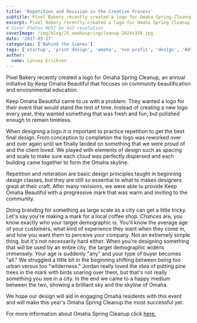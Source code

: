 ```yaml
---
title: 'Repetition and Revision in the Creative Process'
subtitle: Pixel Bakery recently created a logo for Omaha Spring Cleanup, an annual initiative by Keep Omaha Beautiful that focuses on community beautification and environmental education.
excerpt: Pixel Bakery recently created a logo for Omaha Spring Cleanup, an annual initiative by Keep Omaha Beautiful that focuses on community beautification and environmental education.
# Cover Photos MUST be 4x3 resolution
coverImage: /img/blog/25_omahaspringcleanup-1024x358.jpg
date: '2017-03-27'
categories: ['Behind the Scenes']
tags: ['startup', 'print design', 'omaha', 'non profit', 'design', 'Advertising', 'branding']
author:
  name: Lynsey Erickson
---
```

Pixel Bakery recently created a logo for Omaha Spring Cleanup, an annual initiative by Keep Omaha Beautiful that focuses on community beautification and environmental education.

Keep Omaha Beautiful came to us with a problem. They wanted a logo for their event that would stand the test of time. Instead of creating a new logo every year, they wanted something that was fresh and fun, but polished enough to remain timeless.

When designing a logo it is important to practice repetition to get the best final design. From conception to completion the logo was reworked over and over again until we finally landed on something that we were proud of and the client loved. We played with elements of design such as spacing and scale to make sure each cloud was perfectly dispersed and each building came together to form the Omaha skyline.

Repetition and reiteration are basic design principles taught in beginning design classes, but they are still so essential to what to makes designers great at their craft. After many revisions, we were able to provide Keep Omaha Beautiful with a progressive mark that was warm and inviting to the community.

Doing branding for something as large scale as a city can get a little tricky. Let's say you're making a mark for a local coffee shop. Chances are, you know exactly who your target demographic is. You'll know the average age of your customers, what kind of experience they want when they come in, and how you want them to perceive your company. Not an extremely simple thing, but it's not necessarily hard either. When you're designing something that will be used by an entire city, the target demographic widens immensely. Your age is suddenly "any" and your type of buyer becomes "all." We struggled a little bit in the beginning shifting between being too urban versus too "wilderness." Jordan really loved the idea of putting pine trees in the mark with birds soaring over them, but that's not really something you see in a city. In the end we came to a happy medium between the two, showing a brilliant sky and the skyline of Omaha.

We hope our design will aid in engaging Omaha residents with this event and will make this year's Omaha Spring Cleanup the most successful yet.

For more information about Omaha Spring Cleanup click [here.](http://www.keepomahabeautiful.org/)